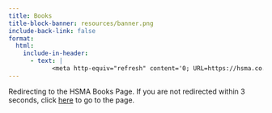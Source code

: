 ```yaml
---
title: Books
title-block-banner: resources/banner.png
include-back-link: false
format:
  html:
    include-in-header:
      - text: |
            <meta http-equiv="refresh" content='0; URL=https://hsma.co.uk/hsma_content/books/books.html'></meta>
---
```


Redirecting to the HSMA Books Page. If you are not redirected within 3 seconds, click [here](https://hsma.co.uk/hsma_content/books/books.html) to go to the page.
